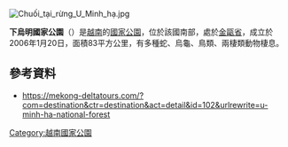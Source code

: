 {{Onesource|time=2021-04-09T02:46:05+00:00}}
[[Image:Chuối_tại_rừng_U_Minh_hạ.jpg|right]]
{{coords|9|15|05|N|104|56|43|E|display=title}}

'''下烏明國家公園'''（{{lang-vi|Vườn quốc gia U Minh Hạ}}）是[[越南|越南]]的[[國家公園|國家公園]]，位於該國南部，處於[[金甌省|金甌省]]，成立於2006年1月20日，面積83平方公里，有多種蛇、烏龜、鳥類、兩棲類動物棲息。

==參考資料==
* https://mekong-deltatours.com/?com=destination&ctr=destination&act=detail&id=102&urlrewrite=u-minh-ha-national-forest
{{越南国家公园}}
{{Vietnam-geo-stub}}
[[Category:越南國家公園|Category:越南國家公園]]